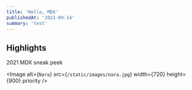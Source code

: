 ```yaml
---
title: 'Hello, MDX'
publishedAt: '2021-09-14'
summary: 'test'
---
```



## Highlights

2021 MDX sneak peek

<Image
  alt={`Nara`}
  src={`/static/images/nara.jpg`}
  width={720}
  height={900}
  priority
/>